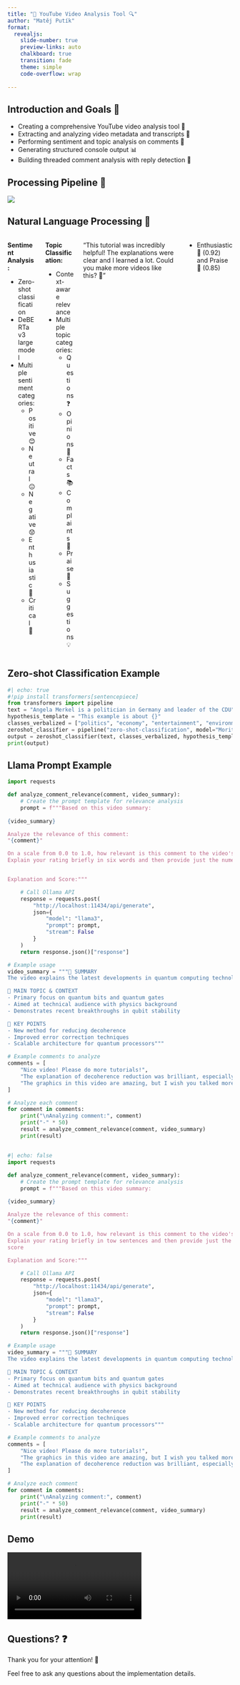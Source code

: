 ```yaml
---
title: "🎥 YouTube Video Analysis Tool 🔍"
author: "Matěj Putík"
format: 
  revealjs:
    slide-number: true
    preview-links: auto
    chalkboard: true
    transition: fade
    theme: simple
    code-overflow: wrap
 
---
```



## Introduction and Goals 🎯 {.smaller}

- Creating a comprehensive YouTube video analysis tool 🎥
- Extracting and analyzing video metadata and transcripts 📝
- Performing sentiment and topic analysis on comments 💭
- Generating structured console output 📊
- Building threaded comment analysis with reply detection 🔄

## Processing Pipeline 🔄 {.smaller}

![](pipeline.svg){}


## Natural Language Processing 🧠 {.smaller}

:::: {.columns}

::: {.column width="50%"}
**Sentiment Analysis:**

- Zero-shot classification
- DeBERTa v3 large model
- Multiple sentiment categories:
  - Positive 😊
  - Neutral 😐
  - Negative 😟
  - Enthusiastic 🤩
  - Critical 🤨
:::

::: {.column width="50%"}
**Topic Classification:**

- Context-aware relevance
- Multiple topic categories:
  - Questions ❓
  - Opinions 💭
  - Facts 📚
  - Complaints 😤
  - Praise 👏
  - Suggestions 💡
:::

"This tutorial was incredibly helpful! The explanations were clear and I learned a lot. Could you make more videos like this? 🙌"

- Enthusiastic 🤩 (0.92) and Praise 👏 (0.85)
::::

## Zero-shot Classification Example
```python
#| echo: true
#!pip install transformers[sentencepiece]
from transformers import pipeline
text = "Angela Merkel is a politician in Germany and leader of the CDU"
hypothesis_template = "This example is about {}"
classes_verbalized = ["politics", "economy", "entertainment", "environment"]
zeroshot_classifier = pipeline("zero-shot-classification", model="MoritzLaurer/deberta-v3-base-zeroshot-v1.1-all-33")
output = zeroshot_classifier(text, classes_verbalized, hypothesis_template=hypothesis_template, multi_label=False)
print(output)
```



## Llama Prompt Example
```python
import requests

def analyze_comment_relevance(comment, video_summary):
    # Create the prompt template for relevance analysis
    prompt = f"""Based on this video summary:
    
{video_summary}

Analyze the relevance of this comment:
"{comment}"

On a scale from 0.0 to 1.0, how relevant is this comment to the video's content? 
Explain your rating briefly in six words and then provide just the numerical score.


Explanation and Score:"""

    # Call Ollama API
    response = requests.post(
        "http://localhost:11434/api/generate",
        json={
            "model": "llama3",
            "prompt": prompt,
            "stream": False
        }
    )
    return response.json()["response"]

# Example usage
video_summary = """📌 SUMMARY
The video explains the latest developments in quantum computing technology.

🎯 MAIN TOPIC & CONTEXT
- Primary focus on quantum bits and quantum gates
- Aimed at technical audience with physics background
- Demonstrates recent breakthroughs in qubit stability

🔑 KEY POINTS
- New method for reducing decoherence
- Improved error correction techniques
- Scalable architecture for quantum processors"""

# Example comments to analyze
comments = [
    "Nice video! Please do more tutorials!",
    "The explanation of decoherence reduction was brilliant, especially the part about environmental isolation techniques!"
    "The graphics in this video are amazing, but I wish you talked more about error correction."
]

# Analyze each comment
for comment in comments:
    print("\nAnalyzing comment:", comment)
    print("-" * 50)
    result = analyze_comment_relevance(comment, video_summary)
    print(result)
```

##

```python
#| echo: false
import requests

def analyze_comment_relevance(comment, video_summary):
    # Create the prompt template for relevance analysis
    prompt = f"""Based on this video summary:
    
{video_summary}

Analyze the relevance of this comment:
"{comment}"

On a scale from 0.0 to 1.0, how relevant is this comment to the video's content? 
Explain your rating briefly in tow sentences and then provide just the numerical
score

Explanation and Score:"""

    # Call Ollama API
    response = requests.post(
        "http://localhost:11434/api/generate",
        json={
            "model": "llama3",
            "prompt": prompt,
            "stream": False
        }
    )
    return response.json()["response"]

# Example usage
video_summary = """📌 SUMMARY
The video explains the latest developments in quantum computing technology.

🎯 MAIN TOPIC & CONTEXT
- Primary focus on quantum bits and quantum gates
- Aimed at technical audience with physics background
- Demonstrates recent breakthroughs in qubit stability

🔑 KEY POINTS
- New method for reducing decoherence
- Improved error correction techniques
- Scalable architecture for quantum processors"""

# Example comments to analyze
comments = [
    "Nice video! Please do more tutorials!",
    "The graphics in this video are amazing, but I wish you talked more about error correction.",
    "The explanation of decoherence reduction was brilliant, especially the part about environmental isolation techniques!"
]

# Analyze each comment
for comment in comments:
    print("\nAnalyzing comment:", comment)
    print("-" * 50)
    result = analyze_comment_relevance(comment, video_summary)
    print(result)
```

## Demo

![](demo.mp4){}

## Questions? ❓

Thank you for your attention! 👀

Feel free to ask any questions about the implementation details.